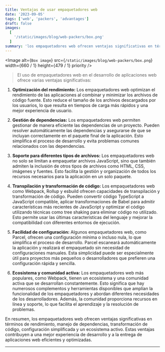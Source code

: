 ```yaml
---
title: Ventajas de usar empaquetadores web
date: '2023-09-05'
tags: ['web', 'packers', 'advantages']
draft: false
images:
  [
    '/static/images/blog/web-packers/box.png'
  ]
summary: 'los empaquetadores web ofrecen ventajas significativas en términos de rendimiento, manejo de dependencias, transformación de código, configuración simplificada...'
---
```


<Image
  alt={`Box image`}
  src={`/static/images/blog/web-packers/box.png`}
  width={660 / 1}
  height={479 / 1}
  priority
/>

>El uso de empaquetadores web en el desarrollo de aplicaciones web ofrece varias ventajas significativas:

1. **Optimización del rendimiento:** Los empaquetadores web optimizan el rendimiento de las aplicaciones al combinar y minimizar los archivos de código fuente. Esto reduce el tamaño de los archivos descargados por los usuarios, lo que resulta en tiempos de carga más rápidos y una mejor experiencia de usuario.

2. **Gestión de dependencias:** Los empaquetadores web permiten gestionar de manera eficiente las dependencias de un proyecto. Pueden resolver automáticamente las dependencias y asegurarse de que se incluyan correctamente en el paquete final de la aplicación. Esto simplifica el proceso de desarrollo y evita problemas comunes relacionados con las dependencias.

3. **Soporte para diferentes tipos de archivos:** Los empaquetadores web no solo se limitan a empaquetar archivos JavaScript, sino que también admiten la inclusión de otros tipos de archivos como HTML, CSS, imágenes y fuentes. Esto facilita la gestión y organización de todos los recursos necesarios para la aplicación en un solo paquete.

4. **Transpilación y transformación de código:** Los empaquetadores web como Webpack, Rollup y esbuild ofrecen capacidades de transpilación y transformación de código. Pueden convertir código TypeScript a JavaScript compatible, aplicar transformaciones de Babel para admitir características más recientes de JavaScript y optimizar el código utilizando técnicas como tree shaking para eliminar código no utilizado. Esto permite usar las últimas características del lenguaje y mejorar la compatibilidad con diferentes entornos de ejecución.

5. **Facilidad de configuración:** Algunos empaquetadores web, como Parcel, ofrecen una configuración mínima o incluso nula, lo que simplifica el proceso de desarrollo. Parcel escaneará automáticamente la aplicación y realizará el empaquetado sin necesidad de configuraciones manuales. Esta simplicidad puede ser especialmente útil para proyectos más pequeños o desarrolladores que prefieren una configuración rápida y sencilla.

6. **Ecosistema y comunidad activa:** Los empaquetadores web más populares, como Webpack, tienen un ecosistema y una comunidad activa que se desarrollan constantemente. Esto significa que hay numerosos complementos y herramientas disponibles que amplían la funcionalidad de los empaquetadores y abordan diferentes necesidades de los desarrolladores. Además, la comunidad proporciona recursos en línea y soporte, lo que facilita el aprendizaje y la resolución de problemas.

En resumen, los empaquetadores web ofrecen ventajas significativas en términos de rendimiento, manejo de dependencias, transformación de código, configuración simplificada y un ecosistema activo. Estas ventajas contribuyen a una mejor experiencia de desarrollo y a la entrega de aplicaciones web eficientes y optimizadas.

---
